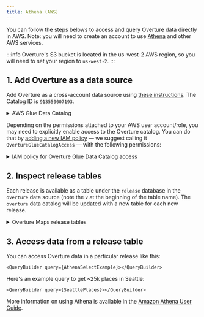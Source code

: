 ```yaml
---
title: Athena (AWS)
---
```



You can follow the steps belows to access and query Overture data directly in AWS. Note: you will need to create an account to use [Athena](https://aws.amazon.com/athena/) and other AWS services.

:::info
   Overture's S3 bucket is located in the us-west-2 AWS region, so you will need to set your region to `us-west-2`.
:::


## 1. Add Overture as a data source

Add Overture as a cross-account data source using [these instructions](https://docs.aws.amazon.com/athena/latest/ug/data-sources-glue-cross-account.html). The Catalog ID is `913550007193`.

  <details>
        <summary>AWS Glue Data Catalog</summary>
        <div>
            ![AWS Glue Catalog](./assets/aws-glue-data-catalog-values.png)
        </div>
    </details>


Depending on the permissions attached to your AWS user account/role, you may need to explicitly enable access to the Overture catalog. You can do that by [adding a new IAM policy](https://console.aws.amazon.com/iam/home?#/policies?type=customer) &mdash; we suggest calling it `OvertureGlueCatalogAccess` &mdash; with the following permissions:

<details>
  <summary>IAM policy for Overture Glue Data Catalog access</summary>
  <div>
```json
{
  "Version": "2012-10-17",
  "Statement": [
    {
      "Effect": "Allow",
      "Action": [
        "glue:GetTable*",
        "glue:GetDatabase*",
        "glue:GetPartition*"
      ],
      "Resource": [
        "arn:aws:glue:us-west-2:913550007193:catalog",
        "arn:aws:glue:us-west-2:913550007193:database/release",
        "arn:aws:glue:us-west-2:913550007193:table/*"
      ]
    }
  ]
}
```
  </div>
</details>



## 2. Inspect release tables

Each release is available as a table under the `release` database in the `overture` data source (note the `v` at the beginning of the table name). The `overture` data catalog will be updated with a new table for each new release.

 <details>
        <summary>Overture Maps release tables</summary>
        <div>
            ![Release Tables](./assets/overture-release-tables.png)
        </div>
    </details>


## 3. Access data from a release table

You can access Overture data in a particular release like this:

    <QueryBuilder query={AthenaSelectExample}></QueryBuilder>

 Here's an example query to get ~25k places in Seattle:

    <QueryBuilder query={SeattlePlaces}></QueryBuilder>

More information on using Athena is available in the [Amazon Athena User Guide](https://docs.aws.amazon.com/athena/latest/ug/what-is.html).

<!--- ## Optional

### Add the table directly using the DDL

If you prefer to create the table in your own data catalog, you can run the complete DDL query in the Athena Query Console. This will create tables in your AWS account's data catalog pointing directly to data hosted on Overture's S3 bucket.

<details>
    <summary>DDL query statement</summary>
    <div>
        <QueryBuilder query={CreateAthenaTable}></QueryBuilder>
    </div>
</details>

After you run the set-up query, you can load the partitions by running `MSCK REPAIR TABLE overture` or choosing "Load Partitions" from the table options menu.


### Add a policy in your data catalog settings

If you want to share this catalog with other users and accounts, you'll need to add a policy enabling cross-account Glue catalog access. To do so, navigate to the [data catalog settings](https://console.aws.amazon.com/glue/home#/v2/security/settings) and add a catalog policy that looks this:

<details>
  <summary>Policy for sharing Overture Maps catalog</summary>
  <div>

```json
{
  "Version": "2012-10-17",
  "Statement": [
    {
      "Effect": "Allow",
      "Principal": "*",
      "Action": [
        "glue:GetTable*",
        "glue:GetDatabase*",
        "glue:GetPartition*"
      ],
      "Resource": [
        "arn:aws:glue:<region>:<account id>:catalog",
        "arn:aws:glue:<region>:<account id>:database/release",
        "arn:aws:glue:<region>:<account id>:table/*"
      ]
    }
  ]
}
```
`release` is the name of the database containing Overture tables.
</div>
</details>
-->
